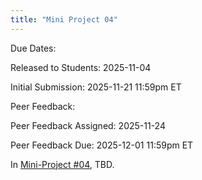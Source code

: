 ```yaml
---
title: "Mini Project 04"
---
```


Due Dates:

Released to Students: 2025-11-04

Initial Submission: 2025-11-21 11:59pm ET

Peer Feedback:

Peer Feedback Assigned: 2025-11-24


Peer Feedback Due: 2025-12-01 11:59pm ET

In <a href="https://michael-weylandt.com/STA9750/miniprojects/mini04.html" data-original-href="https://michael-weylandt.com/STA9750/miniprojects/mini04.html">Mini-Project #04</a>, TBD.

